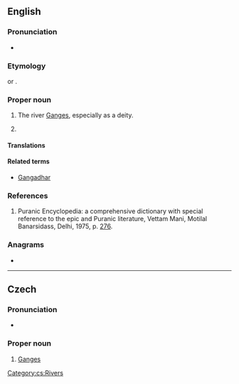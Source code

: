 {{also|ganga|gāngà|gänga|gånga}}
==English==
{{wikipedia|Ganga in Hinduism}}

===Pronunciation===
* {{a|India}} {{IPA|en|/ɡə̃ˈɡaː/}}

===Etymology===
{{root|en|ine-pro|*gʷem-}}
{{root|en|sa|गम्}}
{{translit|en|hi|गंगा}} or {{translit|en|sa|गङ्गा|tr=gáṅgā|notext=1}}.

===Proper noun===
{{en-proper noun}} {{term-label|en|mostly in|_|India}}

# {{c|en|Hindu deities|Rivers}} The river [[Ganges]], especially as a deity.
# {{given name|en|female|from=Sanskrit}}

====Translations====
{{trans-see|Ganges}}

====Related terms====
* [[Gangadhar]]

===References===
# Puranic Encyclopedia: a comprehensive dictionary with special reference to the epic and Puranic literature, Vettam Mani, Motilal Banarsidass, Delhi, 1975, p. [https://archive.org/stream/puranicencyclopa00maniuoft#page/276/mode/2up 276].

===Anagrams===
* {{anagrams|en|a=aaggn|A-gang|Gaang}}

----

==Czech==

===Pronunciation===
* {{cs-IPA}}

===Proper noun===
{{cs-proper noun|g=f}}

# [[Ganges]]

[[Category:cs:Rivers]]